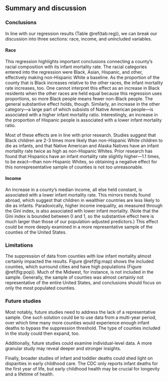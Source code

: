 ## Summary and discussion

### Conclusions

In line with our regression results (Table \@ref(tab:reg)), we can break our discussion into three sections: race, income, and unincluded variables.

#### Race

This regression highlights important conclusions connecting a county's racial composition with its infant mortality rate. The racial categories entered into the regression were Black, Asian, Hispanic, and other, effectively making non-Hispanic White a baseline. As the proportion of the county that is Black increases relative to the other races, the infant mortality rate increases, too. One cannot interpret this effect as an increase in Black residents when the other races are held equal because this regression uses proportions, so more Black people means fewer non-Black people. The general substantive effect holds, though. Similarly, an increase in the other category—a large part of which subsists of Native American people—is associated with a higher infant mortality ratio. Interestingly, an increase in the proportion of Hispanic people is associated with a lower infant mortality ratio.

Most of these effects are in line with prior research. Studies suggest that Black children are 2-3 times more likely than non-Hispanic White children to die as infants, and that Native American and Alaska Natives have an infant mortality rate twice as high as non-Hispanic Whites. Prior research has found that Hispanics have an infant mortality rate slightly higher—1.1 times, to be exact—than non-Hispanic Whites, so obtaining a negative effect for this nonrepresentative sample of counties is not too unreasonable.

#### Income

An increase in a county's median income, all else held constant, is associated with a lower infant mortality rate. This mirrors trends found abroad, which suggest that children in wealthier countries are less likely to die as infants. Paradoxically, higher income inequality, as measured through the Gini index, is also associated with lower infant mortality. (Note that the Gini index is bounded between $0$ and $1$, so the substantive effect here is much larger than those of our population-adjusted predictors.) This effect could be more deeply examined in a more representative sample of the counties of the United States.

### Limitations

The suppression of data from counties with low infant mortality almost certainly impacted the results. Figure \@ref(fig:map) shows the included counties, which surround cities and have high populations (Figure \@ref(fig:pop)). Much of the Midwest, for instance, is not included in the sample. Generally, the sample of counties was almost certainly not representative of the entire United States, and conclusions should focus on only the most populated counties.

### Future studies

Most notably, future studies need to address the lack of a representative sample. One such solution could be to use data from a multi-year period, over which time many more counties would experience enough infant deaths to bypass the suppression threshold. The type of counties included in the study could then expand, too.

Additionally, future studies could examine individual-level data. A more granular study may reveal deeper and stronger insights.

Finally, broader studies of infant and toddler deaths could shed light on disparities in early childhood care. The CDC only reports infant deaths for the first year of life, but early childhood health may be crucial for longevity and a lifetime of health.
